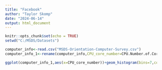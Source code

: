 ---
title: "Facebook"
author: "Taylor Skomp"
date: "2024-06-14"
output: html_document
---

```{r setup, include=FALSE}
knitr::opts_chunk$set(echo = TRUE)
setwd("C:/MSDS/Datasets")
```

```{r}
computer_info<-read.csv("MSDS-Orientation-Computer-Survey.csv")
computer_info_1<-rename(computer_info,CPU_core_number=CPU.Number.of.Cores..int.)
```



```{r}
ggplot(computer_info_1,aes(x=CPU_core_number))+geom_histogram(bins=7,color="black",fill="blue")+labs(title="Distribution of CPU cores of incoming MSDS students (2021-2024)",x="CPU Cores",y="Count")+theme(plot.title=element_text(size=14))
```

